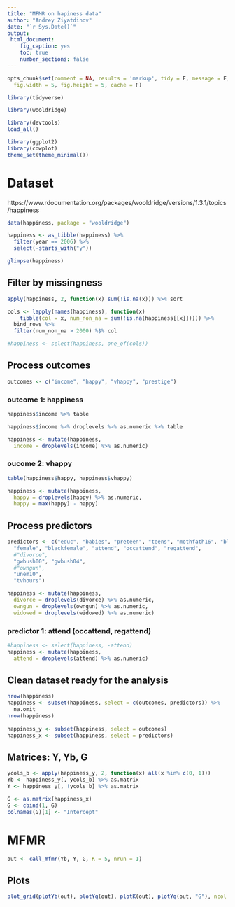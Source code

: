 ```yaml
---
title: "MFMR on hapiness data"
author: "Andrey Ziyatdinov"
date: "`r Sys.Date()`"
output:
 html_document:
    fig_caption: yes
    toc: true
    number_sections: false
---
```


```r
opts_chunk$set(comment = NA, results = 'markup', tidy = F, message = F, warning = F, echo = T,
  fig.width = 5, fig.height = 5, cache = F)
```

```r
library(tidyverse)

library(wooldridge)

library(devtools)
load_all()

library(ggplot2)
library(cowplot)
theme_set(theme_minimal())
```


# Dataset

https://www.rdocumentation.org/packages/wooldridge/versions/1.3.1/topics/happiness

```r
data(happiness, package = "wooldridge")

happiness <- as_tibble(happiness) %>%
  filter(year == 2006) %>%
  select(-starts_with("y"))
```

```r
glimpse(happiness)
```

## Filter by missingness

```r
apply(happiness, 2, function(x) sum(!is.na(x))) %>% sort
```

```r
cols <- lapply(names(happiness), function(x) 
    tibble(col = x, num_non_na = sum(!is.na(happiness[[x]])))) %>% 
  bind_rows %>% 
  filter(num_non_na > 2000) %$% col
```

```r
#happiness <- select(happiness, one_of(cols))
```

## Process outcomes

```r
outcomes <- c("income", "happy", "vhappy", "prestige")
```

### outcome 1: happiness

```r
happiness$income %>% table

happiness$income %>% droplevels %>% as.numeric %>% table

happiness <- mutate(happiness,
  income = droplevels(income) %>% as.numeric)
```

### oucome 2: vhappy

```r
table(happiness$happy, happiness$vhappy)
```

```r
happiness <- mutate(happiness,
  happy = droplevels(happy) %>% as.numeric,
  happy = max(happy) - happy)
```

## Process predictors

```r
predictors <- c("educ", "babies", "preteen", "teens", "mothfath16", "black", 
  "female", "blackfemale", "attend", "occattend", "regattend",
  #"divorce", 
  "gwbush00", "gwbush04", 
  #"owngun", 
  "unem10", 
  "tvhours")
```

```r
happiness <- mutate(happiness,
  divorce = droplevels(divorce) %>% as.numeric,
  owngun = droplevels(owngun) %>% as.numeric,
  widowed = droplevels(widowed) %>% as.numeric)
```

### predictor 1: attend (occattend, regattend)

```r
#happiness <- select(happiness, -attend)
happiness <- mutate(happiness,
  attend = droplevels(attend) %>% as.numeric)
```

## Clean dataset ready for the analysis

```r
nrow(happiness)
happiness <- subset(happiness, select = c(outcomes, predictors)) %>% 
  na.omit
nrow(happiness)
    
happiness_y <- subset(happiness, select = outcomes) 
happiness_x <- subset(happiness, select = predictors)
```

## Matrices: Y, Yb, G

```r
ycols_b <- apply(happiness_y, 2, function(x) all(x %in% c(0, 1)))
Yb <- happiness_y[, ycols_b] %>% as.matrix
Y <- happiness_y[, !ycols_b] %>% as.matrix

G <- as.matrix(happiness_x) 
G <- cbind(1, G)
colnames(G)[1] <- "Intercept"
```

# MFMR

```r
out <- call_mfmr(Yb, Y, G, K = 5, nrun = 1) 
```

## Plots

```r
plot_grid(plotYb(out), plotYq(out), plotK(out), plotYq(out, "G"), ncol = 1)
```
